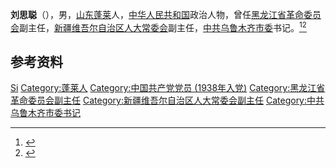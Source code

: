 '''刘思聪'''（{{bd|1919年||1996年|1月9日}}），男，[[山东|山东]][[蓬莱县|蓬莱]]人，[[中华人民共和国|中华人民共和国]]政治人物，曾任[[黑龙江省革命委员会|黑龙江省革命委员会]]副主任，[[新疆维吾尔自治区人大常委会|新疆维吾尔自治区人大常委会]]副主任，[[中共乌鲁木齐市委|中共乌鲁木齐市委]]书记。<ref>{{cite book|title=中囯人名大辞典·当代人物卷|author=廖盖隆等编|year=1990|publisher=上海辞书出版社|location=上海|page=}}</ref><ref>{{Cite book|title=中华人民共和国职官志|author=何虎生, 李耀东, 向常福主编|publisher=中国社会出版社|year=2003|isbn=9787800883934|location=北京|pages=}}</ref>

== 参考资料 ==
{{reflist}}

{{中国人物小作品}}

{{Authority control}}
{{DEFAULTSORT:Liu刘}}
[[Category:刘姓|Si]]
[[Category:蓬莱人|Category:蓬莱人]]
[[Category:中国共产党党员_(1938年入党)|Category:中国共产党党员 (1938年入党)]]
[[Category:黑龙江省革命委员会副主任|Category:黑龙江省革命委员会副主任]]
[[Category:新疆维吾尔自治区人大常委会副主任|Category:新疆维吾尔自治区人大常委会副主任]]
[[Category:中共乌鲁木齐市委书记|Category:中共乌鲁木齐市委书记]]